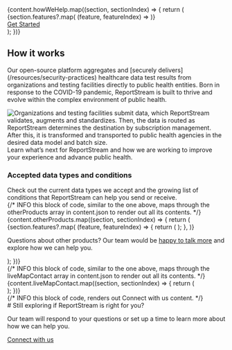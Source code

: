 

<Hero />
<div className="bg-primary-lighter">
    <div className="grid-container">
        {content.howWeHelp.map((section, sectionIndex) => {
            return (
            <section key={`home-${sectionIndex}`}className="usa-section margin-y-0 tablet:padding-top-9 tablet:padding-bottom-9">
                <div className="grid-row grid-gap">
                    <Section section={section} />
                </div>
                <div className="grid-row grid-gap margin-y-8">
                    {section.features?.map(
                        (feature, featureIndex) =>
                            <Feature
                                data-testid="feature"
                                key={`feature-${sectionIndex}.${featureIndex}`}
                                section={section}
                                feature={feature}
                            />
                    )}
                </div>
                <div className="grid-row flex-justify-center">
                    <a href="" className="usa-button">
                        Get Started
                    </a>
                </div>
            </section>
            );
        })}
    </div>
</div>
<div className="grid-container">
    <section className="usa-section padding-y-9">
        <h2 className="font-sans-xl margin-top-0 tablet:margin-bottom-0">
            How it works
        </h2>
        <p className="usa-intro margin-top-4">Our open-source platform aggregates and [securely delivers](/resources/security-practices) healthcare data test results from organizations and testing facilities directly to public health entities. Born in response to the COVID-19 pandemic, ReportStream is built to thrive and evolve within the complex environment of public health.</p>
        <img
            className="margin-y-8"
            src="/assets/img/ReportStreamDiagram_2022.png"
            alt="Organizations and testing facilities submit data, which ReportStream validates, augments and standardizes. Then, the data is routed as ReportStream determines the destination by subscription management. After this, it is transformed and transported to public health agencies in the desired data model and batch size."
        />
            Learn what’s next for ReportStream and how we are working to improve your experience and advance public health.
        <h3 className="font-sans-lg margin-y-4">
            Accepted data types and conditions
        </h3>
            Check out the current data types we accept and the growing list of conditions that ReportStream can help you send or receive.
    </section>
</div>
<div className="bg-primary-lighter">
    {/* INFO this block of code, similar to the one above, maps through the otherProducts array in content.json to render out all its contents. */}
    <div className="grid-container">
        {content.otherProducts.map((section, sectionIndex) => {
            return (
                <section key={`home-${sectionIndex}`} className="usa-section margin-y-0 tablet:padding-top-9 tablet:padding-bottom-9">
                    <div className="grid-row grid-gap">
                        <Section section={section} />
                    </div>
                    <div className="grid-row grid-gap margin-y-8">
                        {section.features?.map(
                            (feature, featureIndex) => {
                                return (
                                    <Feature
                                        data-testid="feature"
                                        key={`feature-${sectionIndex}.${featureIndex}`}
                                        section={section}
                                        feature={feature}
                                    />
                                );
                            },
                        )}
                    </div>
                    <p>Questions about other products? Our team would be <a href="/support/contact">happy to talk more</a> and explore how we can help you.</p>
                </section>
            );
        })}
    </div>
</div>
<div className="grid-container">
    {/* INFO this block of code, similar to the one above, maps through the liveMapContact array in content.json to render out all its contents. */}
    {content.liveMapContact.map((section, sectionIndex) => {
        return (
            <section key={`livemap-${sectionIndex}`} className="usa-section margin-y-0 tablet:padding-top-9 tablet:padding-bottom-9">
                <LiveMapSection section={section} />
            </section>
        );
    })}
</div>
<div className="bg-primary-lighter margin-bottom-neg-15">
    {/* INFO this block of code, renders out Connect with us content. */}
    <div className="grid-container">
        <section className="usa-section">
            <div className="grid-row flex-justify-center">
                # Still exploring if ReportStream is right for you?
                <p className="usa-intro">Our team will respond to your questions or set up a time to learn more about how we can help you.</p>
            </div>
            <div className="grid-row flex-justify-center margin-bottom-2">
                <a href="mailto:reportstream@cdc.gov" className="usa-button">Connect with us</a>
            </div>
        </section>
    </div>
</div>